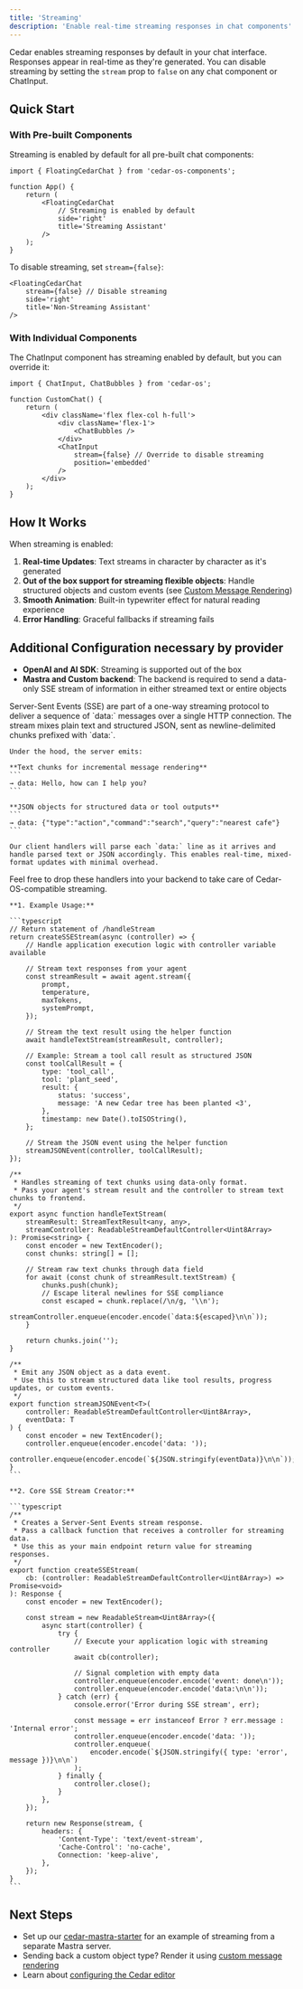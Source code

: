 ```yaml
---
title: 'Streaming'
description: 'Enable real-time streaming responses in chat components'
---
```


Cedar enables streaming responses by default in your chat interface. Responses appear in real-time as they're generated. You can disable streaming by setting the `stream` prop to `false` on any chat component or ChatInput.

## Quick Start

### With Pre-built Components

Streaming is enabled by default for all pre-built chat components:

```tsx
import { FloatingCedarChat } from 'cedar-os-components';

function App() {
	return (
		<FloatingCedarChat
			// Streaming is enabled by default
			side='right'
			title='Streaming Assistant'
		/>
	);
}
```

To disable streaming, set `stream={false}`:

```tsx
<FloatingCedarChat
	stream={false} // Disable streaming
	side='right'
	title='Non-Streaming Assistant'
/>
```

### With Individual Components

The ChatInput component has streaming enabled by default, but you can override it:

```tsx
import { ChatInput, ChatBubbles } from 'cedar-os';

function CustomChat() {
	return (
		<div className='flex flex-col h-full'>
			<div className='flex-1'>
				<ChatBubbles />
			</div>
			<ChatInput
				stream={false} // Override to disable streaming
				position='embedded'
			/>
		</div>
	);
}
```

## How It Works

When streaming is enabled:

1. **Real-time Updates**: Text streams in character by character as it's generated
2. **Out of the box support for streaming flexible objects**: Handle structured objects and custom events (see [Custom Message Rendering](/getting-started/chat/custom-message-rendering))
3. **Smooth Animation**: Built-in typewriter effect for natural reading experience
4. **Error Handling**: Graceful fallbacks if streaming fails

## Additional Configuration necessary by provider

- **OpenAI and AI SDK**: Streaming is supported out of the box
- **Mastra and Custom backend**: The backend is required to send a data-only SSE stream of information in either streamed text or entire objects

<AccordionGroup>
  <Accordion title="Uhhh... what is a data-only SSE stream?">
 	Server-Sent Events (SSE) are part of a one-way streaming protocol to deliver a sequence of `data:` messages over a single HTTP connection. The stream mixes plain text and structured JSON, sent as newline-delimited chunks prefixed with `data:`.

    Under the hood, the server emits:

    **Text chunks for incremental message rendering**
    ```
    → data: Hello, how can I help you?
    ```

    **JSON objects for structured data or tool outputs**
    ```
    → data: {"type":"action","command":"search","query":"nearest cafe"}
    ```

    Our client handlers will parse each `data:` line as it arrives and handle parsed text or JSON accordingly. This enables real-time, mixed-format updates with minimal overhead.

  </Accordion>
</AccordionGroup>

<AccordionGroup>
  <Accordion title="Sample Backend Streaming Handler Implementation">
  	Feel free to drop these handlers into your backend to take care of Cedar-OS-compatible streaming.

    **1. Example Usage:**

    ```typescript
    // Return statement of /handleStream
    return createSSEStream(async (controller) => {
    	// Handle application execution logic with controller variable available

    	// Stream text responses from your agent
    	const streamResult = await agent.stream({
    		prompt,
    		temperature,
    		maxTokens,
    		systemPrompt,
    	});

    	// Stream the text result using the helper function
    	await handleTextStream(streamResult, controller);

    	// Example: Stream a tool call result as structured JSON
    	const toolCallResult = {
    		type: 'tool_call',
    		tool: 'plant_seed',
    		result: {
    			status: 'success',
    			message: 'A new Cedar tree has been planted <3',
    		},
    		timestamp: new Date().toISOString(),
    	};

    	// Stream the JSON event using the helper function
    	streamJSONEvent(controller, toolCallResult);
    });

    /**
     * Handles streaming of text chunks using data-only format.
     * Pass your agent's stream result and the controller to stream text chunks to frontend.
     */
    export async function handleTextStream(
    	streamResult: StreamTextResult<any, any>,
    	streamController: ReadableStreamDefaultController<Uint8Array>
    ): Promise<string> {
    	const encoder = new TextEncoder();
    	const chunks: string[] = [];

    	// Stream raw text chunks through data field
    	for await (const chunk of streamResult.textStream) {
    		chunks.push(chunk);
    		// Escape literal newlines for SSE compliance
    		const escaped = chunk.replace(/\n/g, '\\n');
    		streamController.enqueue(encoder.encode(`data:${escaped}\n\n`));
    	}

    	return chunks.join('');
    }

    /**
     * Emit any JSON object as a data event.
     * Use this to stream structured data like tool results, progress updates, or custom events.
     */
    export function streamJSONEvent<T>(
    	controller: ReadableStreamDefaultController<Uint8Array>,
    	eventData: T
    ) {
    	const encoder = new TextEncoder();
    	controller.enqueue(encoder.encode('data: '));
    	controller.enqueue(encoder.encode(`${JSON.stringify(eventData)}\n\n`));
    }
    ```

    **2. Core SSE Stream Creator:**

    ```typescript
    /**
     * Creates a Server-Sent Events stream response.
     * Pass a callback function that receives a controller for streaming data.
     * Use this as your main endpoint return value for streaming responses.
     */
    export function createSSEStream(
    	cb: (controller: ReadableStreamDefaultController<Uint8Array>) => Promise<void>
    ): Response {
    	const encoder = new TextEncoder();

    	const stream = new ReadableStream<Uint8Array>({
    		async start(controller) {
    			try {
    				// Execute your application logic with streaming controller
    				await cb(controller);

    				// Signal completion with empty data
    				controller.enqueue(encoder.encode('event: done\n'));
    				controller.enqueue(encoder.encode('data:\n\n'));
    			} catch (err) {
    				console.error('Error during SSE stream', err);

    				const message = err instanceof Error ? err.message : 'Internal error';
    				controller.enqueue(encoder.encode('data: '));
    				controller.enqueue(
    					encoder.encode(`${JSON.stringify({ type: 'error', message })}\n\n`)
    				);
    			} finally {
    				controller.close();
    			}
    		},
    	});

    	return new Response(stream, {
    		headers: {
    			'Content-Type': 'text/event-stream',
    			'Cache-Control': 'no-cache',
    			Connection: 'keep-alive',
    		},
    	});
    }
    ```

  </Accordion>
</AccordionGroup>

## Next Steps

- Set up our [cedar-mastra-starter](https://github.com/CedarCopilot/cedar-mastra-starter) for an example of streaming from a separate Mastra server.
- Sending back a custom object type? Render it using [custom message rendering](/getting-started/chat/custom-message-rendering)
- Learn about [configuring the Cedar editor](/getting-started/chat/configuring-cedar-editor)
